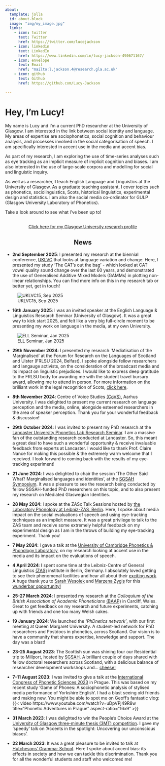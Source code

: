 ---
about:
  template: jolla
  id: about-block
  image: "img/my_image.jpg"
  links:
    - icon: twitter
      text: Twitter
      href: https://twitter.com/lucejackson
    - icon: linkedin
      text: LinkedIn
      href: https://www.linkedin.com/in/lucy-jackson-490671167/
    - icon: envelope
      text: Email
      href: "mailto:l.jackson.4@research.gla.ac.uk"
    - icon: github
      text: Github
      href: https://github.com/Lucy-Jackson
    
---
::: {#about-block}
:::

# Hey, I'm Lucy!

My name is Lucy and I'm a current PhD researcher at the University of Glasgow.  I am interested in the link between social identity and language. My areas of expertise are sociophonetics, social cognition and behaviour analysis, and processes involved in the social categorisation of speech. I am specifically interested in accent use in the media and accent bias. 

As part of my research, I am exploring the use of time-series analyses such as eye tracking as an implicit measure of implicit cognition and biases. I am also interested in the use of large-scale corpora and modelling for social and linguistic inquiry.


As well as a researcher, I teach English Language and Linguistics at the University of Glasgow. As a graduate teaching assistant, I cover topics such as phonetics, sociolinguistics, Scots, historical linguistics, experimental design and statistics. I am also the social media co-ordinator for GULP (Glasgow University Laboratory of Phonetics).


Take a look around to see what I've been up to! 


   
```{=html}
<div  style="margin: 30px; text-align: center;">
<a class="btn btn-primary" href="https://www.gla.ac.uk/pgrs/lucyjackson/#researchsummary,supervisors,conference,additionalinformation/" role="button" target="_blank" style="padding: 15px 30px;"> Click here for my Glasgow University research profile </a>
</div>
```

 
<h2 style='text-align: center;'>News</h2>

- **2nd September 2025**: I presented my research at the biennial conference, [UKLVC](https://wp.lancs.ac.uk/uklvc15/) that looks at language variation and change. Here, I presented my study 'The CAT's out the bag' - which looked at CAT vowel quality sound change over the last 60 years, and demonstrated the use of Generalised Additive Mixed Models (GAMMs) in plotting non-linear relationships. You can find more info on this in my research tab or better yet, get in touch!

::: {.column-margin}
![UKLVC15, Sep 2025](img/UKLVC.jpg)
:::


- **16th January 2025**: I was an invited speaker at the English Language & Linguistics Research Seminar (University of Glasgow). It was a great way to kick start 2025, and felt like a very big full-circle moment to be presenting my work on language in the media, at my own University. 

::: {.column-margin}
![ELL Seminar, Jan 2025](img/ELL.png)
:::
- **29th November 2024**: I presented my research 'Mediatisation of the Marginalised' at the Forum for Research on the Languages of Scotland and Ulster (FRLSU 2024, Belfast). I spoke alongside fellow researchers and langauge activists, on the consideration of the broadcast media and its impact on linguistic prejudices. I would like to express deep gratitude to the FRLSU body for awarding me with the student travel bursary award, allowing me to attend in person. For more information on the brilliant work in the legal recognition of Scots, [click here](https://oorvyce.scot/){target='_blank'}.


- **8th November 2024**: Centre of Voice Studies [(CoVS)](https://cc.au.dk/en/centre-of-voice-studies){target='_blank'}, Aarhus University. I was delighted to present my current research on language perception and the media, online, alongside esteemed researchers in the area of speaker perception. Thank you for your wonderful feedback & discussion!


- **29th October 2024**: I was invited to present my PhD research at the [Lancaster University Phonetics Lab Research Seminar](https://wp.lancs.ac.uk/phonetics/){target='_blank'}. I am a massive fan of the outstanding research conducted at Lancaster. So, this meant a great deal to have such a wonderful opportunity & receive invaluable feedback from experts at Lancaster. I would like to thank Prof. Claire Nance for making this possible & the extremely warm welcome that I received. I look forward to coming back with the results of my eye-tracking experiment!


- **21 June 2024**: I was delighted to chair the session 'The Other Said What? Marginalised languages and identities', at the [SGSAH Symposium](https://www.sgsah.ac.uk/e_t/summer-school-2024/#:~:text=A%20series%20of%20live%20workshops,the%20ARC%2C%20University%20of%20Glasgow){target='_blank'}. It was a pleasure to see the research being conducted by fellow SGSAH-funded PhD researchers on this topic, and to also present my research on Mediated Glaswegian Identities.


- **28 May 2024**: I spoke at the ZASx Talk Sessions hosted by [the Laboratory Phonology at Leibniz-ZAS, Berlin](https://x.com/LabPhon_ZAS/status/1793567310269341884){target='_blank'}. Here, I spoke about media impact on the social evaluations of speech and using eye-tracking techniques as an implicit measure. It was a great privilege to talk to the ZAS team and receive some extremely helpful feedback on my experimental design as I am in the throws of building my eye-tracking experiment. Thank you!


- **7 May 2024**: I gave a talk at the [University of Cambridge Phonetics & Phonology Laboratory](https://x.com/CamPhonLab/status/1788514390674657296){target='_blank'}, on my research looking at accent use in the media and its impact on the evaluations of speech.


- **4 April 2024**: I spent some time at the Leibniz-Centre of General Linguistics [(ZAS)](https://www.leibniz-zas.de/en/about-us/institute){target='_blank'} institute in Berlin, Germany. I absolutely loved getting to see their phenomenal facilities and hear all about their [exciting work](https://www.leibniz-zas.de/en/research/research-areas){target='_blank'}. A huge thank you to [Sarah Wesolek](https://www.leibniz-zas.de/en/people/details/wesolek-sarah/sarah-wesolek){target='_blank'} and [Marzena Żygis](https://www.leibniz-zas.de/en/people/details/zygis-marzena/marzena-zygis){target='_blank'} for this [wunderbar opportunity!](https://twitter.com/lucejackson/status/1778757070717624754){target='_blank'}

- **25-27 March 2024**: I presented my research at the *Colloquium of the British Association of Academic Phoneticians* [(BAAP)](https://sites.google.com/view/baap-2024/en){target='_blank'} in Cardiff, Wales. Great to get feedback on my research and future experiments, catching up with friends and one too many Welsh cakes.

- **19 January 2024**: We launched the *'PhDnetics network'*, with our first meeting at Queen Margaret University. A student-led network for PhD researchers and Postdocs in phonetics, across Scotland. Our vision is to have a community that shares expertise, knowledge and support. The day was a blast!

- **23-25 August 2023**: The Scottish sun was shining four our Residential trip to Millport, hosted by [SGSAH](https://www.sgsah.ac.uk/prospective/){target='_blank'}. A brilliant couple of days shared with fellow doctoral researchers across Scotland, with a delicious balance of researcher development workshops and... [cheese!](https://twitter.com/lucejackson/status/1695101875886940176){target='_blank'}

- **7-11 August 2023**: I was invited to give a talk at the [International Congress of Phonetic Sciences 2023](https://www.icphs2023.org/){target='_blank'} in Prague. This was based on my recent study 'Game of Phones: A sociophonetic analysis of stylised media performance of Yorkshire English'. I had a blast seeing old friends and making new. You might be able to spot me on Geoff's fantastic vlog: {{< video https://www.youtube.com/watch?v=uDpVPj49R8w
    title="Phonetic Adventures in Prague"
    aspect-ratio="16x9" >}}

- **31 March 2023**: I was delighted to win the People's Choice Award at the [University of Glasgow three-minute thesis (3MT) competition](https://uofgpgrblog.com/pgrblog/2023/5/19/3-minute-thesis-2023-everything-you-need-to-know?rq=3mt){target='_blank'}. I gave my 'speedy' talk on 'Accents in the spotlight: Uncovering our unconscious biases'.

- **22 March 2023**: It was a great pleasure to be invited to talk at [Hutchesons' Grammar School](https://www.hutchesons.org/){target='_blank'}. Here I spoke about accent bias: its effects in society and how we can tackle this discrimination. Thank you for all the wonderful students and staff who welcomed me!
